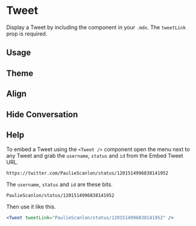 

<Meta title="Components/Twitter/Tweet" component={Tweet} />

# Tweet

Display a Tweet by including the component in your `.mdx`. The `tweetLink` prop is required.

<ArgsTable of={Tweet} />

## Usage

<Canvas>
  <Story name="usage">
    <Tweet tweetLink="PaulieScanlon/status/1232982448310497286" />
  </Story>
</Canvas>

## Theme

<Canvas>
  <Story name="theme">
    <Tweet tweetLink="PaulieScanlon/status/1232982448310497286" theme="dark" />
  </Story>
</Canvas>

## Align

<Canvas>
  <Story name="align">
    <Tweet tweetLink="PaulieScanlon/status/1232982448310497286" align="right" />
  </Story>
</Canvas>

## Hide Conversation

<Canvas>
  <Story name="hide-conversation">
    <Tweet tweetLink="https://twitter.com/geekgalgroks/status/1255864483739729922" hideConversation={true} />
  </Story>
</Canvas>

## Help

To embed a Tweet using the `<Tweet />` component open the menu next to any Tweet and grab the `username`, `status` and `id` from the Embed Tweet URL.

```
https://twitter.com/PaulieScanlon/status/1201514996838141952
```

The `username`, `status` and `id` are these bits.

```
PaulieScanlon/status/1201514996838141952
```

Then use it like this.

```jsx
<Tweet tweetLink="PaulieScanlon/status/1201514996838141952" />
```
